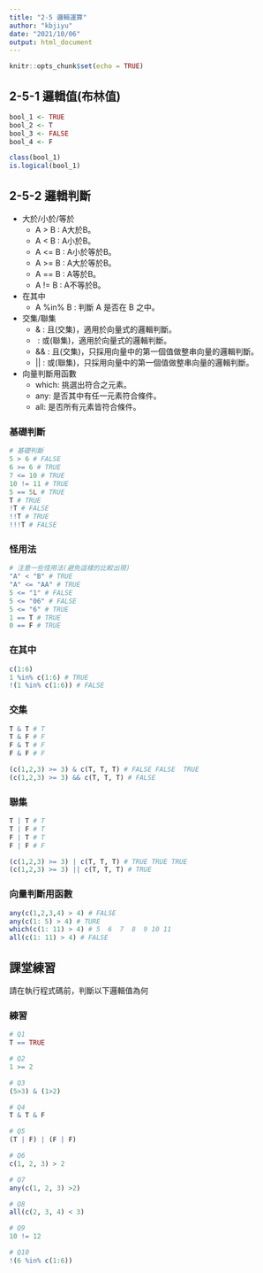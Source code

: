 ```yaml
---
title: "2-5 邏輯運算"
author: "kbjiyu"
date: "2021/10/06"
output: html_document
---
```


```r
knitr::opts_chunk$set(echo = TRUE)
```

## 2-5-1 邏輯值(布林值)

```r
bool_1 <- TRUE
bool_2 <- T
bool_3 <- FALSE
bool_4 <- F

class(bool_1)
is.logical(bool_1)

```
   

## 2-5-2 邏輯判斷

- 大於/小於/等於
  - A > B  : A大於B。
  - A < B  : A小於B。
  - A <= B : A小於等於B。
  - A >= B : A大於等於B。
  - A == B : A等於B。
  - A != B : A不等於B。
- 在其中
  - A %in% B : 判斷 A 是否在 B 之中。
- 交集/聯集
  - &  : 且(交集)，適用於向量式的邏輯判斷。
  - |  : 或(聯集)，適用於向量式的邏輯判斷。
  - && : 且(交集)，只採用向量中的第一個值做整串向量的邏輯判斷。
  - || : 或(聯集)，只採用向量中的第一個值做整串向量的邏輯判斷。
- 向量判斷用函數
  - which: 挑選出符合之元素。
  - any: 是否其中有任一元素符合條件。
  - all: 是否所有元素皆符合條件。


### 基礎判斷

``` r

# 基礎判斷
5 > 6 # FALSE
6 >= 6 # TRUE
7 <= 10 # TRUE
10 != 11 # TRUE
5 == 5L # TRUE
T # TRUE
!T # FALSE
!!T # TRUE
!!!T # FALSE
```

### 怪用法

```r
# 注意一些怪用法(避免這樣的比較出現)
"A" < "B" # TRUE
"A" <= "AA" # TRUE
5 <= "1" # FALSE
5 <= "06" # FALSE
5 <= "6" # TRUE
1 == T # TRUE
0 == F # TRUE

```

### 在其中

```r
c(1:6)
1 %in% c(1:6) # TRUE
!(1 %in% c(1:6)) # FALSE

```

### 交集

```r
T & T # T
T & F # F
F & T # F
F & F # F

(c(1,2,3) >= 3) & c(T, T, T) # FALSE FALSE  TRUE
(c(1,2,3) >= 3) && c(T, T, T) # FALSE

```

### 聯集

```r
T | T # T
T | F # T
F | T # T
F | F # F

(c(1,2,3) >= 3) | c(T, T, T) # TRUE TRUE TRUE
(c(1,2,3) >= 3) || c(T, T, T) # TRUE

```

### 向量判斷用函數

```r

any(c(1,2,3,4) > 4) # FALSE
any(c(1: 5) > 4) # TURE
which(c(1: 11) > 4) # 5  6  7  8  9 10 11 
all(c(1: 11) > 4) # FALSE

```

## 課堂練習
請在執行程式碼前，判斷以下邏輯值為何

### 練習
```r

# Q1
T == TRUE

# Q2
1 >= 2

# Q3
(5>3) & (1>2)

# Q4
T & T & F

# Q5
(T | F) | (F | F)

# Q6
c(1, 2, 3) > 2

# Q7
any(c(1, 2, 3) >2)

# Q8
all(c(2, 3, 4) < 3)

# Q9
10 != 12

# Q10
!(6 %in% c(1:6))
```
